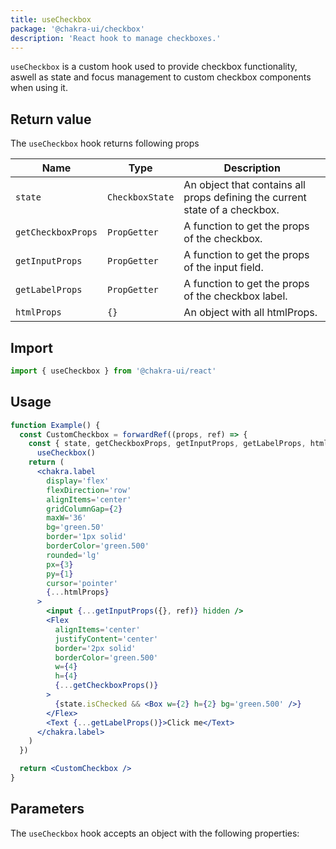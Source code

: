 ```yaml
---
title: useCheckbox
package: '@chakra-ui/checkbox'
description: 'React hook to manage checkboxes.'
---
```


`useCheckbox` is a custom hook used to provide checkbox functionality, aswell as
state and focus management to custom checkbox components when using it.

## Return value

The `useCheckbox` hook returns following props

| Name               | Type            | Description                                                                 |
| ------------------ | --------------- | --------------------------------------------------------------------------- |
| `state`            | `CheckboxState` | An object that contains all props defining the current state of a checkbox. |
| `getCheckboxProps` | `PropGetter`    | A function to get the props of the checkbox.                                |
| `getInputProps`    | `PropGetter`    | A function to get the props of the input field.                             |
| `getLabelProps`    | `PropGetter`    | A function to get the props of the checkbox label.                          |
| `htmlProps`        | `{}`            | An object with all htmlProps.                                               |

## Import

```js
import { useCheckbox } from '@chakra-ui/react'
```

## Usage

```jsx
function Example() {
  const CustomCheckbox = forwardRef((props, ref) => {
    const { state, getCheckboxProps, getInputProps, getLabelProps, htmlProps } =
      useCheckbox()
    return (
      <chakra.label
        display='flex'
        flexDirection='row'
        alignItems='center'
        gridColumnGap={2}
        maxW='36'
        bg='green.50'
        border='1px solid'
        borderColor='green.500'
        rounded='lg'
        px={3}
        py={1}
        cursor='pointer'
        {...htmlProps}
      >
        <input {...getInputProps({}, ref)} hidden />
        <Flex
          alignItems='center'
          justifyContent='center'
          border='2px solid'
          borderColor='green.500'
          w={4}
          h={4}
          {...getCheckboxProps()}
        >
          {state.isChecked && <Box w={2} h={2} bg='green.500' />}
        </Flex>
        <Text {...getLabelProps()}>Click me</Text>
      </chakra.label>
    )
  })

  return <CustomCheckbox />
}
```

## Parameters

The `useCheckbox` hook accepts an object with the following properties:

<PropsTable of='useCheckbox' />
